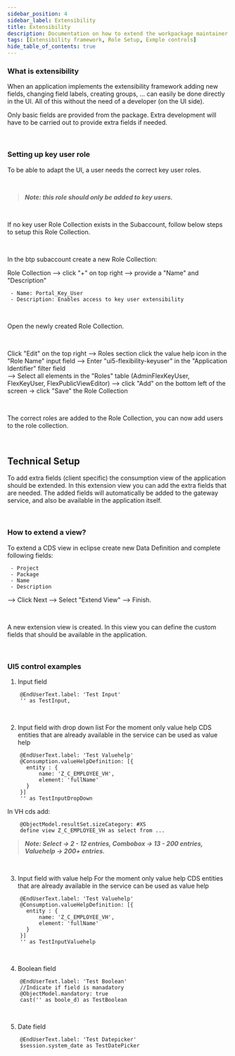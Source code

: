 ```yaml
---
sidebar_position: 4
sidebar_label: Extensibility
title: Extensibility
description: Documentation on how to extend the workpackage maintainer
tags: [Extensibility framework, Role Setup, Exmple controls]
hide_table_of_contents: true
---
```


### What is extensibility

When an application implements the extensibility framework adding new fields, changing field labels, creating groups, … can easily be done directly in the UI. All of this without the need of a developer (on the UI side).

Only basic fields are provided from the package. Extra development will have to be carried out to provide extra fields if needed.

<br />

### Setting up key user role

To be able to adapt the UI, a user needs the correct key user roles.

<br />

> **_Note: this role should only be added to key users._**

<br />

If no key user Role Collection exists in the Subaccount, follow below steps to setup this Role Collection.

<br />

In the btp subaccount create a new Role Collection:

Role Collection --> click "+" on top right --> provide a "Name" and "Description"

```
 - Name: Portal_Key_User
 - Description: Enables access to key user extensibility
```

<br />

Open the newly created Role Collection.

<br />

Click "Edit" on the top right --> Roles section click the value help icon in the "Role Name" input field --> Enter "ui5-flexibility-keyuser" in the "Application Identifier" filter field  
--> Select all elements in the "Roles" table (AdminFlexKeyUser, FlexKeyUser, FlexPublicViewEditor)
--> click "Add" on the bottom left of the screen -> click "Save" the Role Collection

<br />

The correct roles are added to the Role Collection, you can now add users to the role collection.

<br />

## Technical Setup

To add extra fields (client specific) the consumption view of the application should be extended. In this extension view you can add the extra fields that are needed. The added fields will automatically be added to the gateway service, and also be available in the application itself.

<br />

### How to extend a view?

To extend a CDS view in eclipse create new Data Definition and complete following fields:

```
 - Project
 - Package
 - Name
 - Description
```

--> Click Next --> Select "Extend View" --> Finish.

<br />

A new extension view is created. In this view you can define the custom fields that should be available in the application.

<br />

### UI5 control examples

1. Input field

```
	@EndUserText.label: 'Test Input'
	'' as TestInput,
```

<br />

2. Input field with drop down list
   For the moment only value help CDS entities that are already available in the service can be used as value help

```
	@EndUserText.label: 'Test Valuehelp'
    @Consumption.valueHelpDefinition: [{
      entity : {
          name: 'Z_C_EMPLOYEE_VH',
          element: 'fullName'
      }
    }]
    '' as TestInputDropDown
```

In VH cds add:

```
	@ObjectModel.resultSet.sizeCategory: #XS
	define view Z_C_EMPLOYEE_VH as select from ...
```

> **_Note: Select -> 2 - 12 entries, Combobox -> 13 - 200 entries, Valuehelp -> 200+ entries._**

<br />

3. Input field with value help
   For the moment only value help CDS entities that are already available in the service can be used as value help

```
	@EndUserText.label: 'Test Valuehelp'
    @Consumption.valueHelpDefinition: [{
      entity : {
          name: 'Z_C_EMPLOYEE_VH',
          element: 'fullName'
      }
    }]
    '' as TestInputValuehelp
```

<br />

4. Boolean field

```
	@EndUserText.label: 'Test Boolean'
	//Indicate if field is manadatory
	@ObjectModel.mandatory: true
	cast('' as boole_d) as TestBoolean
```

<br />

5. Date field

```
	@EndUserText.label: 'Test Datepicker'
	$session.system_date as TestDatePicker
```
